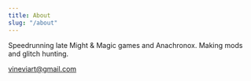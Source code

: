 ```yaml
---
title: About
slug: "/about"
---
```


Speedrunning late Might & Magic games and Anachronox. Making mods and glitch hunting.

vineviart@gmail.com

